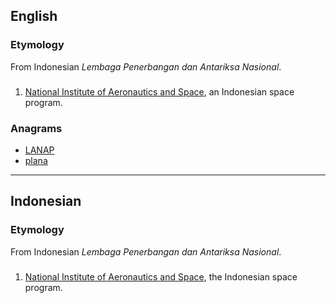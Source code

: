 {{also|lapan|läpän}}
==English==

===Etymology===
From Indonesian ''Lembaga Penerbangan dan Antariksa Nasional''.

==={{initialism}}===
{{en-initialism}}

# [[w:National Institute of Aeronautics and Space|National Institute of Aeronautics and Space]], an Indonesian space program.

===Anagrams===
* [[LANAP#English|LANAP]]
* [[plana#English|plana]]

----

==Indonesian==

===Etymology===
From Indonesian ''Lembaga Penerbangan dan Antariksa Nasional''.

==={{initialism|id}}===
{{infl|id|initialism}}

# [[w:National Institute of Aeronautics and Space|National Institute of Aeronautics and Space]], the Indonesian space program.